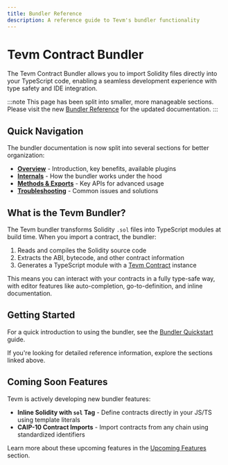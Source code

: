 ```yaml
---
title: Bundler Reference
description: A reference guide to Tevm's bundler functionality
---
```


# Tevm Contract Bundler

The Tevm Contract Bundler allows you to import Solidity files directly into your TypeScript code, enabling a seamless development experience with type safety and IDE integration.

:::note
This page has been split into smaller, more manageable sections. Please visit the new [Bundler Reference](/reference/bundler/) for the updated documentation.
:::

## Quick Navigation

The bundler documentation is now split into several sections for better organization:

- **[Overview](/reference/bundler/overview)** - Introduction, key benefits, available plugins
- **[Internals](/reference/bundler/internals)** - How the bundler works under the hood
- **[Methods & Exports](/reference/bundler/methods)** - Key APIs for advanced usage
- **[Troubleshooting](/reference/bundler/troubleshooting)** - Common issues and solutions

## What is the Tevm Bundler?

The Tevm bundler transforms Solidity `.sol` files into TypeScript modules at build time. When you import a contract, the bundler:

1. Reads and compiles the Solidity source code
2. Extracts the ABI, bytecode, and other contract information
3. Generates a TypeScript module with a [Tevm Contract](/reference/contract) instance

This means you can interact with your contracts in a fully type-safe way, with editor features like auto-completion, go-to-definition, and inline documentation.

## Getting Started

For a quick introduction to using the bundler, see the [Bundler Quickstart](/getting-started/bundler) guide.

If you're looking for detailed reference information, explore the sections linked above.

## Coming Soon Features

Tevm is actively developing new bundler features:

- **Inline Solidity with `sol` Tag** - Define contracts directly in your JS/TS using template literals
- **CAIP-10 Contract Imports** - Import contracts from any chain using standardized identifiers

Learn more about these upcoming features in the [Upcoming Features](/reference/bundler/overview#coming-soon-features) section.